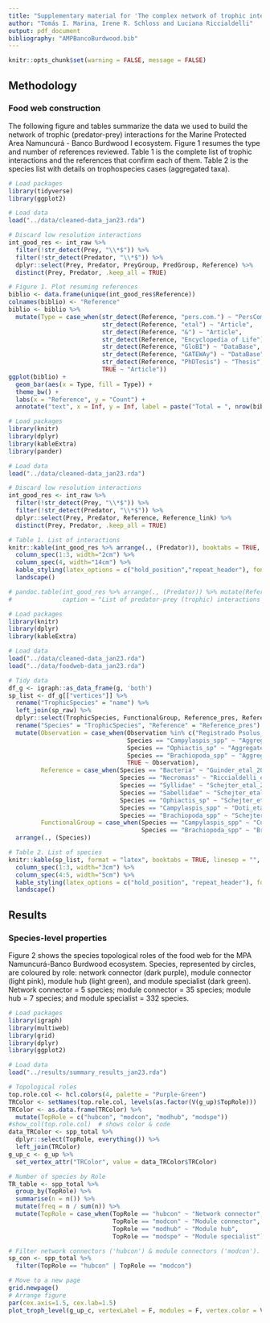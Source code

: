 ```yaml
---
title: "Supplementary material for 'The complex network of trophic interactions in a subAntarctic Marine Protected Area'"
author: "Tomás I. Marina, Irene R. Schloss and Luciana Riccialdelli"
output: pdf_document
bibliography: "AMPBancoBurdwood.bib"
---
```


```r
knitr::opts_chunk$set(warning = FALSE, message = FALSE) 
```

## Methodology

### Food web construction

The following figure and tables summarize the data we used to build the network of trophic (predator-prey) interactions for the Marine Protected Area Namuncurá - Banco Burdwood I ecosystem.
Figure 1 resumes the type and number of references reviewed. Table 1 is the complete list of trophic interactions and the references that confirm each of them. Table 2 is the species list with details on trophospecies cases (aggregated taxa).


```r

# Load packages
library(tidyverse)
library(ggplot2)

# Load data
load("../data/cleaned-data_jan23.rda")

# Discard low resolution interactions
int_good_res <- int_raw %>% 
  filter(!str_detect(Prey, "\\*$")) %>% 
  filter(!str_detect(Predator, "\\*$")) %>% 
  dplyr::select(Prey, Predator, PreyGroup, PredGroup, Reference) %>% 
  distinct(Prey, Predator, .keep_all = TRUE)

# Figure 1. Plot resuming references
biblio <- data.frame(unique(int_good_res$Reference))
colnames(biblio) <- "Reference"
biblio <- biblio %>% 
  mutate(Type = case_when(str_detect(Reference, "pers.com.") ~ "PersComm",
                          str_detect(Reference, "etal") ~ "Article",
                          str_detect(Reference, "&") ~ "Article",
                          str_detect(Reference, "Encyclopedia of Life") ~ "DataBase",
                          str_detect(Reference, "GloBI") ~ "DataBase",
                          str_detect(Reference, "GATEWAy") ~ "DataBase",
                          str_detect(Reference, "PhDTesis") ~ "Thesis",
                          TRUE ~ "Article"))
ggplot(biblio) +
  geom_bar(aes(x = Type, fill = Type)) +
  theme_bw() +
  labs(x = "Reference", y = "Count") +
  annotate("text", x = Inf, y = Inf, label = paste("Total = ", nrow(biblio), sep = ""), vjust=1, hjust=1)

```

\newpage

```r

# Load packages
library(knitr)
library(dplyr)
library(kableExtra)
library(pander)

# Load data
load("../data/cleaned-data_jan23.rda")

# Discard low resolution interactions
int_good_res <- int_raw %>% 
  filter(!str_detect(Prey, "\\*$")) %>% 
  filter(!str_detect(Predator, "\\*$")) %>% 
  dplyr::select(Prey, Predator, Reference, Reference_link) %>% 
  distinct(Prey, Predator, .keep_all = TRUE)

# Table 1. List of interactions
knitr::kable(int_good_res %>% arrange(., (Predator)), booktabs = TRUE, format = "latex", longtable = T, col.names = c("Prey","Predator","Reference", "Link"), caption = "List of predator-prey (trophic) interactions used to build the network for the Marine Protected Area Namuncurá - Banco Burdwood I ecosystem (MPAN-BB).") %>% 
  column_spec(1:3, width="2cm") %>% 
  column_spec(4, width="14cm") %>% 
  kable_styling(latex_options = c("hold_position","repeat_header"), font_size = 4) %>% 
  landscape()

# pandoc.table(int_good_res %>% arrange(., (Predator)) %>% mutate(Reference_link = paste('\\tiny', Reference_link)) %>% rename("Link"="Reference_link"), style="multiline", split.tables = Inf, justify = c("left","left","left","right"),
#              caption = "List of predator-prey (trophic) interactions used to build the network for the Marine Protected Area Namuncurá - Banco Burdwood I ecosystem (MPAN-BB).")

```

\newpage

```r

# Load packages
library(knitr)
library(dplyr)
library(kableExtra)

# Load data
load("../data/cleaned-data_jan23.rda")
load("../data/foodweb-data_jan23.rda")

# Tidy data
df_g <- igraph::as_data_frame(g, 'both')
sp_list <- df_g[["vertices"]] %>% 
  rename("TrophicSpecies" = "name") %>% 
  left_join(sp_raw) %>% 
  dplyr::select(TrophicSpecies, FunctionalGroup, Reference_pres, Reference_pres_link, Observation) %>% 
  rename("Species" = "TrophicSpecies", "Reference" = "Reference_pres") %>% 
  mutate(Observation = case_when(Observation %in% c("Registrado Psolus_sp; Martinez sugiere presencia de P. segregatus", "Registrado Psolus_sp; Martinez sugiere presencia de P. patagonicus", "Registrado Psolus_sp; Martinez sugiere presencia de P. antarcticus", "Lista de sp no publicada provista por Díaz de Astarloa", "Info from Sup Info (Teso_etal_2019)", "AMPNBB-II", "Abundance data available ?", "Esquema trófico", "Depredadores tope", "Copepoda", "Benthic. Not recorded", "Cirripedia") ~ "", 
                                 Species == "Campylaspis_spp" ~ "Aggregated: Campylaspis_frigida y Campylaspis_bacescui",
                                 Species == "Ophiactis_sp" ~ "Aggregated: Ophiactis_asperula y Ophiactis_spp",
                                 Species == "Brachiopoda_spp" ~ "Aggregated: Magellania_venosa, Liothyrella_uva y Terebratella_dorsata",
                                 TRUE ~ Observation),
         Reference = case_when(Species == "Bacteria" ~ "Guinder_etal_2020",
                               Species == "Necromass" ~ "Riccialdelli_etal_2017", 
                               Species == "Syllidae" ~ "Schejter_etal_2016; Bremec_etal_2019",
                               Species == "Sabellidae" ~ "Schejter_etal_2016; Bremec_etal_2019; Spinelli_etal_2020",
                               Species == "Ophiactis_sp" ~ "Schejter_etal_2016; 2020a; Brogger_pers.com.",
                               Species == "Campylaspis_spp" ~ "Doti_etal_2020",
                               Species == "Brachiopoda_spp" ~ "Schejter_etal_2016", TRUE ~ Reference),
         FunctionalGroup = case_when(Species == "Campylaspis_spp" ~ "Cumacea",
                                     Species == "Brachiopoda_spp" ~ "Brachiopoda", TRUE ~ FunctionalGroup)) %>% 
  arrange(., (Species))

# Table 2. List of species
knitr::kable(sp_list, format = "latex", booktabs = TRUE, linesep = "", longtable = TRUE, col.names = c("Species","Group","Reference","Link","Observation"), caption = "List of species for the food web of the Marine Protected Area Namuncurá - Banco Burdwood I ecosystem (MPAN-BB).") %>%
  column_spec(1:3, width="3cm") %>%
  column_spec(4:5, width="5cm") %>% 
  kable_styling(latex_options = c("hold_position", "repeat_header"), font_size = 4) %>% 
  landscape()


```

\newpage

## Results

### Species-level properties

Figure 2 shows the species topological roles of the food web for the MPA Namuncurá-Banco Burdwood ecosystem. Species, represented by circles, are coloured by role: network connector (dark purple), module connector (light pink), module hub (light green), and module specialist (dark green). Network connector = 5 species; module connector = 35 species; module hub = 7 species; and module specialist = 332 species.

```r

# Load packages
library(igraph)
library(multiweb)
library(grid)
library(dplyr)
library(ggplot2)

# Load data
load("../results/summary_results_jan23.rda")

# Topological roles
top.role.col <- hcl.colors(4, palette = "Purple-Green")
TRColor <- setNames(top.role.col, levels(as.factor(V(g_up)$TopRole)))
TRColor <- as.data.frame(TRColor) %>% 
  mutate(TopRole = c("hubcon", "modcon", "modhub", "modspe"))
#show_col(top.role.col)  # shows color & code
data_TRColor <- spp_total %>% 
  dplyr::select(TopRole, everything()) %>% 
  left_join(TRColor)
g_up_c <- g_up %>% 
  set_vertex_attr("TRColor", value = data_TRColor$TRColor)

# Number of species by Role
TR_table <- spp_total %>% 
  group_by(TopRole) %>% 
  summarise(n = n()) %>%
  mutate(freq = n / sum(n)) %>% 
  mutate(TopRole = case_when(TopRole == "hubcon" ~ "Network connector",
                             TopRole == "modcon" ~ "Module connector",
                             TopRole == "modhub" ~ "Module hub",
                             TopRole == "modspe" ~ "Module specialist"))

# Filter network connectors ('hubcon') & module connectors ('modcon'). Violet & pink respectively
sp_con <- spp_total %>% 
  filter(TopRole == "hubcon" | TopRole == "modcon")

# Move to a new page
grid.newpage()
# Arrange figure
par(cex.axis=1.5, cex.lab=1.5)
plot_troph_level(g_up_c, vertexLabel = F, modules = F, vertex.color = V(g_up_c)$TRColor, ylab = "Trophic level")

```
